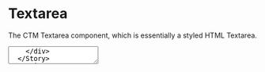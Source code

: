 
<Meta title="Components/Textarea" component={Textarea} />

# Textarea

The CTM Textarea component, which is essentially a styled HTML Textarea.

<Preview>
  <Story name="Textarea">
    <div style={{ padding: '2%' }}>
      <Textarea trackingLabel="demo textarea" id='demo' />
    </div>
  </Story>
</Preview>

<Story name="Textarea with props" decorators={[withKnobs]} parameters={{ docs: { disable: true } }}>
  {() => {
    const componentPropsId = 'Component Props';
    const id = text('id', 'input-one', componentPropsId);
    const name = text('name', 'input-one', componentPropsId);
    const label = text('label', 'Label', componentPropsId);
    const placeholder = text('placeholder', 'Placeholder Text', componentPropsId);
    const textareaValue = text('value', '', componentPropsId);
    const disabled = boolean('disabled', false, componentPropsId);
    const required = boolean('required', false, componentPropsId);
    const prefillValue = text('prefillValue', '', componentPropsId);
    const rows = text('rows', '6', componentPropsId); // can be set via the css width property
    const wrap = select('wrap', ['hard', 'soft'], 'soft', componentPropsId);
    const readonly = boolean('readonly', false, componentPropsId);
    const maxLength = text('maxlength', '', componentPropsId);
    const maxChars = text('maxchars', '500', componentPropsId);
    const validationMessage = text('validationMessage', '', componentPropsId);
    return (
      <div style={{ padding: '2%' }}>
        <Textarea
          id={id}
          name={name}
          trackingLabel={label}
          label={label}
          placeholder={placeholder}
          value={textareaValue}
          disabled={disabled}
          required={required}
          prefillValue={prefillValue}
          rows={rows}
          wrap={wrap}
          readonly={readonly}
          maxChars={maxChars}
          maxLength={maxLength}
          validationMessage={validationMessage}
        />
      </div>
    );
  }}
</Story>

### Props

<Props of={Textarea} />
